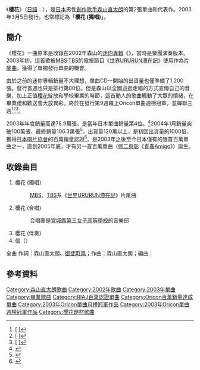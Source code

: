{{Infobox Single |
|Name        = 櫻花<br />{{lang|ja|さくら}} 
|Artist      = [[森山直太朗|森山直太朗]] 
|Released    = 2003年3月5日
|Recorded    =  
|Genre       = [[J-POP|J-POP]] 
|Length      = 17分44秒 
|Label       = [[環球音樂_(日本)|環球唱片J]] 
|Producer    = [[大越王夫|大越王夫]] 
|Reviews     = 
|Chart position =
*周榜最高排行第1名（[[Oricon|Oricon]]）
*2003年5月月榜排行第1名（Oricon）
*2003年年榜排行第4名（Oricon）
|Certification  = 百万（唱片，[[日本唱片協會|日本唱片協會]]）
|Last single  = [[星屑的小夜曲|星屑的小夜曲]] <br />（2002年）
|This single  = '''櫻花 (獨唱)'''<br />（2003年）
|Next single  = [[夏日的終曲|夏日的終曲]]<br />（2003年）
}}
《'''櫻花'''》（[[日語|日語]]：{{lang|ja|'''さくら'''}}），是[[日本|日本]]男性[[創作歌手|創作歌手]][[森山直太朗|森山直太朗]]的第2張單曲和代表作。2003年3月5日發行。也常標記為「'''櫻花 (獨唱)'''」。

==簡介==
《櫻花》一曲原本是收錄在2002年森山的[[迷你專輯|迷你專輯]]《{{lang|ja|[[乾いた唄は魚の餌にちょうどいい|乾いた唄は魚の餌にちょうどいい]]}}》，當時是樂團演奏版本。2003年初，這首歌被[[毎日放送|MBS]]·[[TBS電視|TBS]]的電視節目《[[世界URURUN滯在記|世界URURUN滯在記]]》使用作為[[主題曲|片尾曲]]，獲得了單獨發行單曲的機會。

由於之前的迷你專輯銷量不大理想，單曲CD一開始的出貨量也僅準備了1,200張。發行首週也只是排行第80位。但是森山以全國巡迴走唱的方式宣傳自己的音樂，加上正值[[櫻花|櫻花]]綻放和學校畢業的時節，這首動人的歌曲觸動了大眾的情緒，在畢業禮和歡送會大放異彩。終於在發行第9週躍上Oricon單曲週榜冠軍，並蟬聯三週<ref>[{{Cite web |url=http://www.musictvprogram.com/corner-ranking-2003-5-12.html |script-title=ja:2003年5月12日付 シングルチャート TOP10 |access-date=2010-07-27 |archive-date=2016-03-04 |archive-url=https://web.archive.org/web/20160304083041/http://www.musictvprogram.com/corner-ranking-2003-5-12.html |dead-url=no }} {{lang|ja|2003年5月12日付 シングルチャート TOP10}}]</ref><ref>[{{Cite web |url=http://www.musictvprogram.com/corner-ranking-2003-5-19.html |script-title=ja:2003年5月19日付 シングルチャート TOP10 |access-date=2010-07-27 |archive-date=2016-03-04 |archive-url=https://web.archive.org/web/20160304201345/http://www.musictvprogram.com/corner-ranking-2003-5-19.html |dead-url=no }} {{lang|ja|2003年5月19日付 シングルチャート TOP10}}]</ref><ref>[{{Cite web |url=http://www.musictvprogram.com/corner-ranking-2003-5-26.html |script-title=ja:2003年5月26日付 シングルチャート TOP10 |access-date=2010-07-27 |archive-date=2016-03-04 |archive-url=https://web.archive.org/web/20160304084327/http://www.musictvprogram.com/corner-ranking-2003-5-26.html |dead-url=no }} {{lang|ja|2003年5月26日付 シングルチャート TOP10}}]</ref>。

2003年年度銷量高達78.9萬張，是當年日本單曲銷量第4位。<ref>{{Cite web |url=http://www.musictvprogram.com/corner-ranking-2003.html |script-title=ja:2003年間シングルランキング TOP100 |access-date=2010-07-27 |archive-url=https://web.archive.org/web/20120304183136/http://www.musictvprogram.com/corner-ranking-2003.html |archive-date=2012-03-04 |dead-url=yes }}</ref>2004年1月銷量突破100萬張，最終銷量106.3萬張<ref>{{Cite web |url=http://www.musictvprogram.com/corner-ranking-single.html |script-title=ja:歴代シングルランキング TOP242 |access-date=2010-07-27 |archive-url=https://web.archive.org/web/20100827183309/http://www.musictvprogram.com/corner-ranking-single.html |archive-date=2010-08-27 |dead-url=yes }}</ref>，出貨量120萬以上，是初回出貨量的1000倍，獲得[[日本唱片協會|日本唱片協會]]的百萬銷量認證<ref>{{Cite web |url=http://www.golddisc.jp/monthly/2004_1/j_single.html |title=THE GOLD DISC 2004年1月度 |access-date=2010-07-27 |archive-url=https://web.archive.org/web/20071110211827/http://www.golddisc.jp/monthly/2004_1/j_single.html |archive-date=2007-11-10 |dead-url=yes }}</ref>。是2003年之後至今日本僅有的幾首百萬單曲之一，直到2005年底，才有另一首百萬單曲（[[修二與彰|修二與彰]]《[[青春Amigo|青春Amigo]]》）誕生。

==收錄曲目==
#櫻花 (獨唱)
#:[[毎日放送|MBS]]、[[TBS電視|TBS]]系《[[世界URURUN滯在記|世界URURUN滯在記]]》片尾曲
#櫻花 (合唱)
#:合唱團是[[宮城縣第三女子高等學校|宮城縣第三女子高等學校]]的音樂部
#櫻花 (伴奏)
#信（{{lang-ja|手紙}}）

全曲 作詞：森山直太朗、[[御徒町凧|御徒町凧]]；作曲：森山直太朗；編曲：{{lang|ja|[[中村タイチ|中村タイチ]]}}

==參考資料==
{{reflist}}

{{Oricon單曲月榜冠軍 (2000年代前期)|2003年5月}}
{{Oricon單曲週榜冠軍 (2003年)|2003年5月12日—5月26日，共3週}}

{{DEFAULTSORT:Sakura}}
[[Category:森山直太朗歌曲|Category:森山直太朗歌曲]]
[[Category:2002年歌曲|Category:2002年歌曲]]
[[Category:2003年單曲|Category:2003年單曲]]
[[Category:畢業歌曲|Category:畢業歌曲]]
[[Category:RIAJ百萬認證單曲|Category:RIAJ百萬認證單曲]]
[[Category:Oricon百萬銷量達成單曲|Category:Oricon百萬銷量達成單曲]]
[[Category:2003年Oricon單曲月榜冠軍作品|Category:2003年Oricon單曲月榜冠軍作品]]
[[Category:2003年Oricon單曲週榜冠軍作品|Category:2003年Oricon單曲週榜冠軍作品]]
[[Category:櫻花題材歌曲|Category:櫻花題材歌曲]]